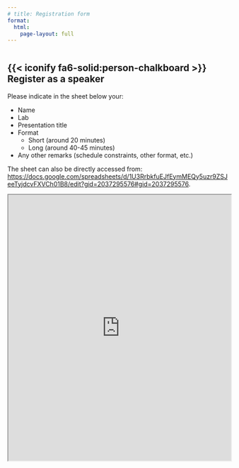 ```yaml
---
# title: Registration form
format:
  html:
    page-layout: full
---
```


:::: {style='margin-top: 3em;'}
::::

## {{< iconify fa6-solid:person-chalkboard >}} &nbsp; Register as a speaker

Please indicate in the sheet below your:

* Name
* Lab
* Presentation title
* Format 
  * Short (around 20 minutes)
  * Long (around 40-45 minutes)
* Any other remarks (schedule constraints, other format, etc.)

The sheet can also be directly accessed from: [https://docs.google.com/spreadsheets/d/1U3RrbkfuEJfEymMEQy5uzr9ZSJeeTyjdcvFXVCh01B8/edit?gid=2037295576#gid=2037295576](https://docs.google.com/spreadsheets/d/1U3RrbkfuEJfEymMEQy5uzr9ZSJeeTyjdcvFXVCh01B8/edit?gid=2037295576#gid=2037295576).

<iframe width="100%" height="600" src="https://docs.google.com/spreadsheets/d/1U3RrbkfuEJfEymMEQy5uzr9ZSJeeTyjdcvFXVCh01B8/edit?gid=2037295576#gid=2037295576"></IFRAME>
